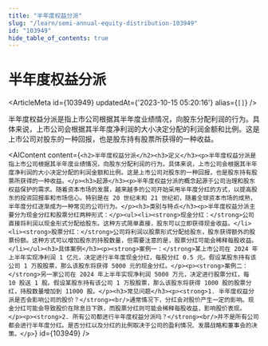 ```yaml
---
title: "半年度权益分派"
slug: "/learn/semi-annual-equity-distribution-103949"
id: "103949"
hide_table_of_contents: true
---
```



# 半年度权益分派

<ArticleMeta id={103949} updatedAt={'2023-10-15 05:20:16'} alias={`[]`} />
<div className='border-solid border-b border-t-0 my-4 border-[var(--ifm-color-gray-300)]' />

半年度权益分派是指上市公司根据其半年度业绩情况，向股东分配利润的行为。具体来说，上市公司会根据其半年度净利润的大小决定分配的利润金额和比例。这是上市公司对股东的一种回报，也是股东持有股票所获得的一种收益。

<AIContent content={`<h2>半年度权益分派</h2><h3>定义</h3><p>半年度权益分派是指上市公司根据其半年度业绩情况，向股东分配利润的行为。具体来说，上市公司会根据其半年度净利润的大小决定分配的利润金额和比例。这是上市公司对股东的一种回报，也是股东持有股票所获得的一种收益。</p><h3>起源</h3><p>半年度权益分派的概念起源于公司治理和股东权益保护的需求。随着资本市场的发展，越来越多的公司开始采用半年度分红的方式，以提高股东的投资回报率和市场信心。特别是在 20 世纪末和 21 世纪初，随着全球资本市场的成熟，半年度分红逐渐成为一种常见的公司行为。</p><h3>类别与特点</h3><p>半年度权益分派主要分为现金分红和股票分红两种形式：</p><ul><li><strong>现金分红：</strong>公司直接将利润以现金形式分配给股东。这种方式简单直接，股东可以立即获得现金收益。</li><li><strong>股票分红：</strong>公司将利润以股票形式分配给股东，股东获得额外的股票份额。这种方式可以增加股东的持股数量，但需要注意的是，股票分红可能会稀释每股收益。</li></ul><h3>具体案例</h3><p><strong>案例一：</strong>某上市公司在 2024 年上半年实现净利润 1 亿元，决定进行半年度现金分红，每股分红 0.5 元。假设某股东持有该公司 1 万股股票，那么该股东将获得 5000 元的现金分红。</p><p><strong>案例二：</strong>另一家公司在 2024 年上半年实现净利润 5000 万元，决定进行股票分红，每 10 股送 1 股。假设某股东持有该公司 1 万股股票，那么该股东将获得 1000 股的股票分红，持股数量增加到 11000 股。</p><h3>常见问题</h3><p><strong>1. 半年度权益分派是否会影响公司的股价？</strong><br/>通常情况下，分红会对股价产生一定的影响。现金分红可能会导致股价在除息日下跌，而股票分红则可能会稀释每股收益，影响股价表现。</p><p><strong>2. 所有公司都进行半年度权益分派吗？</strong><br/>并不是所有公司都会进行半年度分红。是否分红以及分红的比例取决于公司的盈利情况、发展战略和董事会的决策。</p>`} id={103949} />

